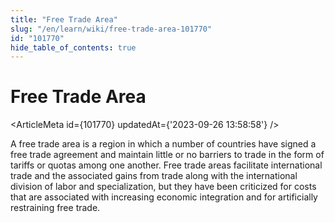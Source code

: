 ```yaml
---
title: "Free Trade Area"
slug: "/en/learn/wiki/free-trade-area-101770"
id: "101770"
hide_table_of_contents: true
---
```



# Free Trade Area

<ArticleMeta id={101770} updatedAt={'2023-09-26 13:58:58'} />
<div className='border-solid border-b border-t-0 my-4 border-[var(--ifm-color-gray-300)]' />

A free trade area is a region in which a number of countries have signed a free trade agreement and maintain little or no barriers to trade in the form of tariffs or quotas among one another. Free trade areas facilitate international trade and the associated gains from trade along with the international division of labor and specialization, but they have been criticized for costs that are associated with increasing economic integration and for artificially restraining free trade.
